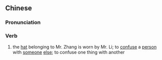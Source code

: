 {{also|张冠李戴}}
==Chinese==
{{zh-forms|s=张冠李戴}}

===Pronunciation===
{{zh-pron
|m=Zhāng guān Lǐ dài
|cat=v
}}

===Verb===
{{zh-verb}}

# {{lb|zh|idiomatic}} the [[hat]] belonging to Mr. Zhang is worn by Mr. Li; to [[confuse]] a [[person]] with [[someone]] [[else]]; to confuse one thing with another